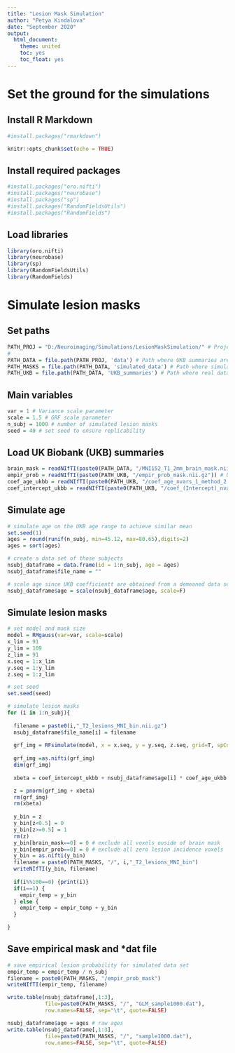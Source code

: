 ---
title: "Lesion Mask Simulation"
author: "Petya Kindalova"
date: "September 2020"
output: 
  html_document:
    theme: united
    toc: yes
    toc_float: yes
---
# Set the ground for the simulations

## Install R Markdown 
```{r Install R Markdown}
#install.packages("rmarkdown")
```

```{r setup, include=FALSE}
knitr::opts_chunk$set(echo = TRUE)
```

## Install required packages 
```{r Install required packages}
#install.packages("oro.nifti")
#install.packages("neurobase")
#install.packages("sp")
#install.packages("RandomFieldsUtils")
#install.packages("RandomFields")
```

## Load libraries 
```{r Load required libraries, warning=FALSE, message=F}
library(oro.nifti)
library(neurobase)
library(sp)
library(RandomFieldsUtils)
library(RandomFields)
```

# Simulate lesion masks

## Set paths
```{r paths}
PATH_PROJ = "D:/Neuroimaging/Simulations/LesionMaskSimulation/" # Project path
#
PATH_DATA = file.path(PATH_PROJ, 'data') # Path where UKB summaries are stored
PATH_MASKS = file.path(PATH_DATA, 'simulated_data') # Path where simulated lesion masks are stored
PATH_UKB = file.path(PATH_DATA, 'UKB_summaries') # Path where real data summaries are stored 
```

## Main variables 
```{r variables}
var = 1 # Variance scale parameter
scale = 1.5 # GRF scale parameter
n_subj = 1000 # number of simulated lesion masks
seed = 40 # set seed to ensure replicability
```

## Load UK Biobank (UKB) summaries
```{r UKBsummaries}
brain_mask = readNIfTI(paste0(PATH_DATA, "/MNI152_T1_2mm_brain_mask.nii.gz")) #MNI 2mm brain mask
empir_prob = readNIfTI(paste0(PATH_UKB, "/empir_prob_mask.nii.gz")) # UKB empirical lesion incidence
coef_age_ukbb = readNIfTI(paste0(PATH_UKB, "/coef_age_nvars_1_method_2.nii.gz")) # UKB estimated age effect
coef_intercept_ukbb = readNIfTI(paste0(PATH_UKB, "/coef_(Intercept)_nvars_1_method_2.nii.gz")) # UKB estimated intercept effect
```

## Simulate age
```{r age}
# simulate age on the UKB age range to achieve similar mean
set.seed(1)
ages = round(runif(n_subj, min=45.12, max=80.65),digits=2)
ages = sort(ages)

# create a data set of those subjects
nsubj_dataframe = data.frame(id = 1:n_subj, age = ages)
nsubj_dataframe$file_name = ""

# scale age since UKB coefficientt are obtained from a demeaned data set
nsubj_dataframe$age = scale(nsubj_dataframe$age, scale=F)
```

## Simulate lesion masks
```{r masks}
# set model and mask size
model = RMgauss(var=var, scale=scale)
x_lim = 91
y_lim = 109
z_lim = 91
x.seq = 1:x_lim
y.seq = 1:y_lim
z.seq = 1:z_lim

# set seed
set.seed(seed)

# simulate lesion masks
for (i in 1:n_subj){
  
  filename = paste0(i,"_T2_lesions_MNI_bin.nii.gz")
  nsubj_dataframe$file_name[i] = filename
  
  grf_img = RFsimulate(model, x = x.seq, y = y.seq, z.seq, grid=T, spConform=FALSE)
  
  grf_img =as.nifti(grf_img)
  dim(grf_img)
  
  xbeta = coef_intercept_ukbb + nsubj_dataframe$age[i] * coef_age_ukbb

  z = pnorm(grf_img + xbeta)
  rm(grf_img)
  rm(xbeta)
  
  y_bin = z
  y_bin[z<0.5] = 0
  y_bin[z>=0.5] = 1
  rm(z)
  y_bin[brain_mask==0] = 0 # exclude all voxels ouside of brain mask
  y_bin[empir_prob==0] = 0 # exclude all zero lesion incidence voxels
  y_bin = as.nifti(y_bin)
  filename = paste0(PATH_MASKS, "/", i,"_T2_lesions_MNI_bin")
  writeNIfTI(y_bin, filename)
  
  if(i%%100==0) {print(i)}
  if(i==1) {
    empir_temp = y_bin
  } else {
    empir_temp = empir_temp + y_bin 
  }

}
```

## Save empirical mask and *dat file
```{r df}
# save empirical lesion probability for simulated data set
empir_temp = empir_temp / n_subj
filename = paste0(PATH_MASKS, "/empir_prob_mask")
writeNIfTI(empir_temp, filename)

write.table(nsubj_dataframe[,1:3],
            file=paste0(PATH_MASKS, "/", "GLM_sample1000.dat"),
            row.names=FALSE, sep="\t", quote=FALSE)

nsubj_dataframe$age = ages # raw ages
write.table(nsubj_dataframe[,1:3],
            file=paste0(PATH_MASKS, "/", "sample1000.dat"),
            row.names=FALSE, sep="\t", quote=FALSE)
```





